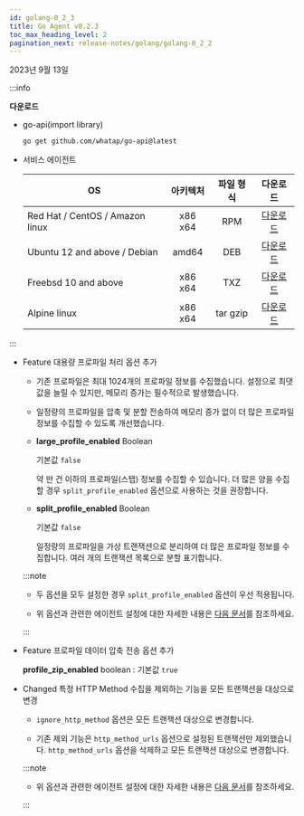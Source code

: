 ```yaml
---
id: golang-0_2_3
title: Go Agent v0.2.3
toc_max_heading_level: 2
pagination_next: release-notes/golang/golang-0_2_2
---
```


2023년 9월 13일

:::info

**다운로드**

* go-api(import library)

  ```bash
  go get github.com/whatap/go-api@latest
  ```

* 서비스 에이전트

  | OS | 아키텍처 | 파일 형식 | 다운로드 |
  | - | :-: | :-: | :-: |
  | Red Hat / CentOS / Amazon linux | x86 x64 | RPM | [다운로드](http://repo.whatap.io/centos/6/x86_64/whatap-agent-0.2-3.x86_64.rpm) |
  | Ubuntu 12 and above / Debian | amd64 | DEB | [다운로드](http://repo.whatap.io/debian/unstable/whatap-agent_0.2.3_amd64.deb) |
  | Freebsd 10 and above | x86 x64 | TXZ | [다운로드](http://repo.whatap.io/freebsd/10/whatap-php-2.6.2.txz) |
  | Alpine linux | x86 x64 | tar gzip | [다운로드](http://repo.whatap.io/alpine/x86_64/whatap-agent-0.2.3.tar.gz) |

:::

* <Status>Feature</Status> 대용량 프로파일 처리 옵션 추가

  - 기존 프로파일은 최대 1024개의 프로파일 정보를 수집했습니다. 설정으로 최댓값을 늘릴 수 있지만, 메모리 증가는 필수적으로 발생했습니다.
  
  - 일정량의 프로파일을 압축 및 분할 전송하여 메모리 증가 없이 더 많은 프로파일 정보를 수집할 수 있도록 개선했습니다.
  
  - **large_profile_enabled** <span class='type'>Boolean</span>

    기본값 `false`

    약 만 건 이하의 프로파일(스탭) 정보를 수집할 수 있습니다. 더 많은 양을 수집할 경우 `split_profile_enabled` 옵션으로 사용하는 것을 권장합니다.

  - **split_profile_enabled** <span class='type'>Boolean</span>

    기본값 `false`

    일정량의 프로파일을 가상 트랜잭션으로 분리하여 더 많은 프로파일 정보를 수집합니다. 여러 개의 트랜잭션 목록으로 분할 표기합니다.

  :::note

  * 두 옵션을 모두 설정한 경우 `split_profile_enabled` 옵션이 우선 적용됩니다.

  * 위 옵션과 관련한 에이전트 설정에 대한 자세한 내용은 [다음 문서](../../golang/agent-transaction#trs-trc)를 참조하세요.

  :::

* <Status>Feature</Status> 프로파일 데이터 압축 전송 옵션 추가

  **profile_zip_enabled** <span class='type'>boolean</span> : 기본값 `true`

- <Status>Changed</Status> 특정 HTTP Method 수집을 제외하는 기능을 모든 트랜잭션을 대상으로 변경

  - `ignore_http_method` 옵션은 모든 트랜잭션 대상으로 변경합니다.

  - 기존 제외 기능은 `http_method_urls` 옵션으로 설정된 트랜잭션만 제외했습니다. `http_method_urls` 옵션을 삭제하고 모든 트랜잭션 대상으로 변경합니다.

  :::note

  * 위 옵션과 관련한 에이전트 설정에 대한 자세한 내용은 [다음 문서](../../golang/agent-transaction#track-http-trs)를 참조하세요.

  :::